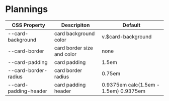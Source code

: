 
<Meta title="Components/Card_doc" />

# Plannings

| CSS Property          | Descripiton                | Default                               |
| --------------------- | -------------------------- | ------------------------------------- |
| --card-background     | card background color      | v.$card-background                    |
| --card-border         | card border size and color | none                                  |
| --card-padding        | card padding               | 1.5em                                 |
| --card-border-radius  | card border radius         | 0.75em                                |
| --card-padding-header | card padding header        | 0.9375em calc(1.5em - 1.5em) 0.9375em |
